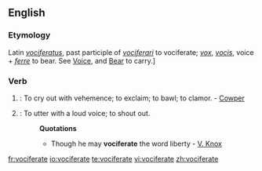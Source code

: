 ==English==

===Etymology===
Latin ''[[vociferatus]]'', past participle of ''[[vociferari]]'' to vociferate; ''[[vox]]'', ''[[vocis]]'', voice + ''[[ferre]]'' to bear.  See [[Voice]], and [[Bear]] to carry.]

===Verb===
{{en-verb|vociferat|ing}}

# {{intransitive}}: To cry out with vehemence; to exclaim; to bawl; to clamor. - [[Cowper]]
# {{transitive}}: To utter with a loud voice; to shout out.
#:'''Quotations'''
#:*Though he may '''vociferate''' the word liberty - [[V. Knox]]

[[fr:vociferate]]
[[io:vociferate]]
[[te:vociferate]]
[[vi:vociferate]]
[[zh:vociferate]]